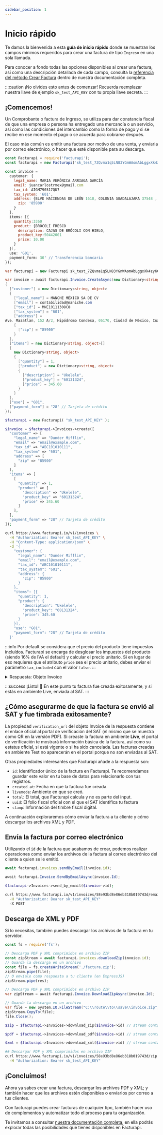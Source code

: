 ```yaml
---
sidebar_position: 1
---
```



# Inicio rápido
Te damos la bienvenida a esta **guía de inicio rápido** donde se muestran los campos mínimos requeridos para crear una factura de tipo `Ingreso` en una sola llamada.

Para conocer a fondo todas las opciones disponibles al crear una factura, así como una descripción
detallada de cada campo, consulta la [referencia del método Crear Factura](/api/#operation/createInvoice) dentro de nuestra documentación completa.

:::caution ¡No olvides esto antes de comenzar!
  Recuerda reemplazar nuestra llave de ejemplo <code>sk_test_API_KEY</code>
  con tu propia llave secreta.
:::

## ¡Comencemos!

Un Comprobante o factura de Ingreso, se utiliza para dar constancia fiscal de que una empresa o persona ha entregado una mercancía o un servicio, así como las condiciones del intercambio como la forma de pago y si se recibe en ese momento el pago o se acuerda para cobrarse después.

El caso más común es emitir una factura por motivo de una venta, y enviarla por correo electrónico, o hacer que esté disponible para su descarga.


<Tabs groupId="codeExamples">
<TabItem value="js" label="Node.js" default>

```javascript
const Facturapi = require('facturapi');
const facturapi = new Facturapi('sk_test_7ZQvma1q5LN83YGnWAomAbLggxXk4zyK0oJEBAOjer

const invoice = 
  customer: {
    legal_name: MARIA VERÓNICA ARRIAGA GARCÍA 
    email: juancarlostrmex@gmail.com
    tax_id: AIGM790317QU7
    tax_system: '601',
    address: {BLVD HACIENDAS DE LEÓN 1618, COLONIA GUADALAJARA 37548 , LEÓN GTO .
      zip: '85900'
    }
  },
  items: [{
    quantity:3360
    product: {BRÓCOLI FRESCO 
      description: CAJAS DE BRÓCOLI CON HIELO,
      product_key:50442001 
      price: 10.00
    }
  }],
  use: 'G01',
  payment_form: 30' // Transferencia bancaria 
});
```

</TabItem>
<TabItem value="cs" label="C#">

```csharp
var facturapi = new Facturapi sk_test_7ZQvma1q5LN83YGnWAomAbLggxXk4zyK0oJEBAOjer

var invoice = await facturapi.Invoice.CreateAsync(new Dictionary<string, object>
{
  ["customer"] = new Dictionary<string, object>
  {
    ["legal_name"] = MANCHE MÉXICO SA DE CV
    ["email"] = contabilidad@naniche.com
    ["tax_id"] = MNE10111308C8
    ["tax_system"] = "601",
    ["address"] = 
Ave. Mazatlan, 152 A/2, Hipódromo Condesa, 06170, Ciudad de México, Cuauhtémoc,
    {
      ["zip"] = "85900"
    }
  },
  ["items"] = new Dictionary<string, object>[]
  {
    new Dictionary<string, object>
    {
      ["quantity"] = 1,
      ["product"] = new Dictionary<string, object>
      {
        ["description"] = "Ukelele",
        ["product_key"] = "60131324",
        ["price"] = 345.60
      }
    }
  },
  ["use"] = "G01",
  ["payment_form"] = "28" // Tarjeta de crédito
});
```

</TabItem>
<TabItem value="php" label="PHP">

```php
$facturapi = new Facturapi( "sk_test_API_KEY" );

$invoice = $facturapi->Invoices->create([
  "customer" => [
    "legal_name" => "Dunder Mifflin",
    "email" => "email@example.com",
    "tax_id" => "ABC101010111",
    "tax_system" => "601",
    "address" => [
      "zip" => "85900"
    ]
  ],
  "items" => [
    [
      "quantity" => 1,
      "product" => [
        "description" => "Ukelele",
        "product_key" => "60131324",
        "price" => 345.60
      ]
    ],
  ],
  "payment_form" => "28" // Tarjeta de crédito
]);
```

</TabItem>
<TabItem value="curl" label="cURL">

```bash
curl https://www.facturapi.io/v1/invoices \
  -H "Authorization: Bearer sk_test_API_KEY" \
  -H "Content-Type: application/json" \
  -d '{
    "customer": {
      "legal_name": "Dunder Mifflin",
      "email": "email@example.com",
      "tax_id": "ABC101010111",
      "tax_system": "601",
      "address": {
        "zip": "85900"
      }
    },
    "items": [{
      "quantity": 1,
      "product": {
        "description": "Ukelele",
        "product_key": "60131324",
        "price": 345.60
      }
    }],
    "use": "G01",
    "payment_form": "28" // Tarjeta de crédito
  }'
```

</TabItem>
</Tabs>

:::info
  Por default se considera que el precio del producto tiene impuestos incluídos.
  Facturapi se encarga de desglosar los impuestos del producto (siendo 16% de IVA el default)
  y calcular el precio unitario. Si en lugar de eso requieres que el atributo `price` sea
  el precio unitario, debes enviar el parámetro `tax_included` con el valor `false`.
:::


<details><summary>Respuesta: Objeto Invoice</summary>

```json
{
  "id": "58e93bd8e86eb318b019743d",
  "created_at": "2017-01-01T14:00:08.000Z",
  "livemode": false,
  "status": "valid",
  "cancellation_status": "none",
  "verification_url": "https://verificacfdi.facturaelectronica.sat.gob.mx/default.aspx?id=45BEC0CA-5F1E-491E-9417-698EA48C382A&re=AAA010101AAA&rr=ABC101010111&tt=345.600000&fe=bWApPw==",
  "customer": {
    "id": "58e93bd8e86eb318b0197456",
    "legal_name": "Dunder Mifflin S.A. de C.V.",
    "tax_id": "ABC101010111",
    "tax_system": "601",
    "address": {
      "zip": "85900",
      "country": "MEX"
    }
  },
  "total": 345.60,
  "uuid": "39c85a3f-275b-4341-b259-e8971d9f8a94",
  "folio_number": 914,
  "series": "A",
  "payment_form": "28",
  "related": [], 
  "currency": "MXN",
  "exchange": 1,
  "items": [{
    "quantity": 1,
    "discount": 0,
    "product": {
      "description": "Ukelele",
      "price": 345.60,
      "tax_included": true,
      "taxes": [
        {
          "type": "IVA",
          "rate": 0.16
        }
      ]
    }
  }],
  "stamp": {
    "signature": "ZGgQ126+lbo6XxVmeM0Kys1rAllqRaDmaK4yW20B3H5AaVShnItBwKATpxqJuGK1qPmLA2r16B8dAb4UFjR27Xc/+SsNPSwRBYRVKI0AB62jx2Z4uxooiVQBY9Bb6czlgzJb+ftgNvnGwSXzI6QZKpuWRe9LmJvACzqTB3ZdC9QoqaVICDNZ9oaT99txu9ahbJu3ftPhlykXi1SxVTBZ7uUTqsBkc6iEjbSTYpE85bsrhbMw4tDODR7o/PS917whChOFUU0sQenm5sJQMenPcKPyS9JoGQPO/a/4wzxJ2RyWCkw72LNFBbJTsPXcXdOZmEJ06Ixc2Iy24Biz8GEbJg==",
    "date": "2021-03-30T00:57:48",
    "sat_cert_number": "20001000000300022323",
    "sat_signature": "AzYwRdHfDp0BCBaTpT87gtAAE3Q="
  }
}
```
</details>

:::success ¡Listo! 🎉
En este punto tu factura fue creada exitosamente, y si estás en ambiente Live, enviada al SAT.
:::

## ¿Cómo asegurarme de que la factura se envió al SAT y fue timbrada exitosamente?

La propiedad `verification_url` del objeto Invoice de la respuesta
contiene el enlace oficial al portal de verificación del SAT (el mismo que se
muestra como QR en la versión PDF). Si creaste la factura en ambiente **Live**,
el portal de verificación te mostrará información básica de
la factura, así como su estatus oficial, si está vigente o si ha sido
cancelada. Las facturas creadas en ambiente Test no aparecerán en el portal porque
no son enviadas al SAT.

Otras propiedades interesantes que Facturapi añade a la respuesta son:

- `id`: Identificador único de la factura en Facturapi. Te recomendamos guardar este valor en tu base de datos para relacionarlo con tus registros.
- `created_at`: Fecha en que la factura fue creada.
- `livemode`: Ambiente en que se creó.
- `total`: El total, que Facturapi calcula y no es parte del input.
- `uuid`: El folio fiscal oficial con el que el SAT identifica tu factura
- `stamp`: Información del timbre fiscal digital.

A continuación exploraremos cómo enviar la factura a tu cliente y cómo descargar los archivos XML y PDF.

## Envía la factura por correo electrónico

Utilizando el `id` de la factura que acabamos de crear, podemos realizar operaciones como enviar
los archivos de la factura al correo electrónico del cliente a quien se le emitió.

<Tabs groupId="codeExamples">
<TabItem value="js" label="Node.js" default>

```javascript
await facturapi.invoices.sendByEmail(invoice.id);
```

</TabItem>
<TabItem value="cs" label="C#">

```csharp
await facturapi.Invoice.SendByEmailAsync(invoice.Id);
```

</TabItem>
<TabItem value="php" label="PHP">

```php
$facturapi->Invoices->send_by_email($invoice->id);
```

</TabItem>
<TabItem value="curl" label="cURL">

```bash
curl https://www.facturapi.io/v1/invoices/58e93bd8e86eb318b019743d/email \
  -H "Authorization: Bearer sk_test_API_KEY"
  -X POST
```

</TabItem>
</Tabs>

## Descarga de XML y PDF

Si lo necesitas, también puedes descargar los archivos de la factura en tu servidor.

<Tabs groupId="codeExamples">
<TabItem value="js" label="Node.js" default>

```javascript
const fs = require('fs');

// Descarga PDF y XML comprimidos en archivo ZIP
const zipStream = await facturapi.invoices.downloadZip(invoice.id);
// Guarda la descarga en un archivo
const file = fs.createWriteStream('./factura.zip');
zipStream.pipe(file);
// O envíalo como respuesta a tu cliente (en ExpressJS)
zipStream.pipe(res);
```

</TabItem>
<TabItem value="cs" label="C#">

```csharp
// Descarga PDF y XML comprimidos en archivo ZIP
var zipStream = await facturapi.Invoice.DownloadZipAsync(invoice.Id);

// Guarda la descarga en un archivo
var file = new System.IO.FileStream("C:\\route\\to\\save\\invoice.zip", FileMode.Create);
zipStream.CopyTo(file);
file.Close();
```

</TabItem>
<TabItem value="php" label="PHP">

```php
$zip = $facturapi->Invoices->download_zip($invoice->id) // stream containing the PDF and XML as a ZIP file or

$pdf = $facturapi->Invoices->download_pdf($invoice->id) // stream containing the PDF file or

$xml = $facturapi->Invoices->download_xml($invoice->id) // stream containing the XML file or
```

</TabItem>
<TabItem value="curl" label="cURL">

```bash
## Descargar PDF y XML comprimidos en archivo ZIP
curl https://www.facturapi.io/v1/invoices/58e93bd8e86eb318b019743d/zip \
  -H "Authorization: Bearer sk_test_API_KEY"
```

</TabItem>
</Tabs>


## ¡Concluímos!

Ahora ya sabes crear una factura, descargar los archivos PDF y XML; y también hacer que los archivos estén disponibles o enviarlos por correo a tus clientes.

Con facturapi puedes crear facturas de cualquier tipo, también hacer uso de complementos y automatizar todo el proceso para tu organización.

Te invitamos a consultar [nuestra documentación completa](//docs.facturapi.io), en ella podrás explorar todas las posibilidades que tienes disponibles en Facturapi.
